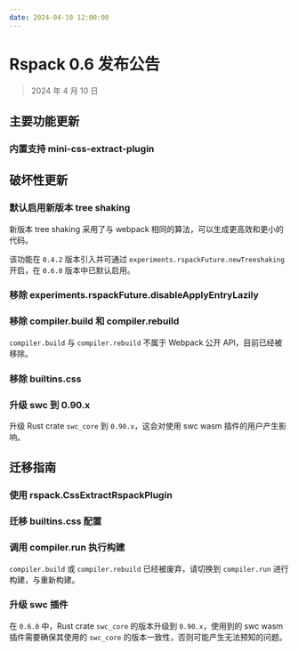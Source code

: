```yaml
---
date: 2024-04-10 12:00:00
---
```



# Rspack 0.6 发布公告

> 2024 年 4 月 10 日

## 主要功能更新

### 内置支持 mini-css-extract-plugin

## 破坏性更新

### 默认启用新版本 tree shaking

新版本 tree shaking 采用了与 webpack 相同的算法，可以生成更高效和更小的代码。

该功能在 `0.4.2` 版本引入并可通过 `experiments.rspackFuture.newTreeshaking` 开启，在 `0.6.0` 版本中已默认启用。

### 移除 experiments.rspackFuture.disableApplyEntryLazily

### 移除 compiler.build 和 compiler.rebuild

`compiler.build` 与 `compiler.rebuild` 不属于 Webpack 公开 API，目前已经被移除。

### 移除 builtins.css

### 升级 swc 到 0.90.x

升级 Rust crate `swc_core` 到 `0.90.x`，这会对使用 swc wasm 插件的用户产生影响。

## 迁移指南

### 使用 rspack.CssExtractRspackPlugin

### 迁移 builtins.css 配置

### 调用 compiler.run 执行构建

`compiler.build` 或 `compiler.rebuild` 已经被废弃，请切换到 `compiler.run` 进行构建，与重新构建。

### 升级 swc 插件

在 `0.6.0` 中，Rust crate `swc_core` 的版本升级到 `0.90.x`，使用到的 swc wasm 插件需要确保其使用的 `swc_core` 的版本一致性，否则可能产生无法预知的问题。
